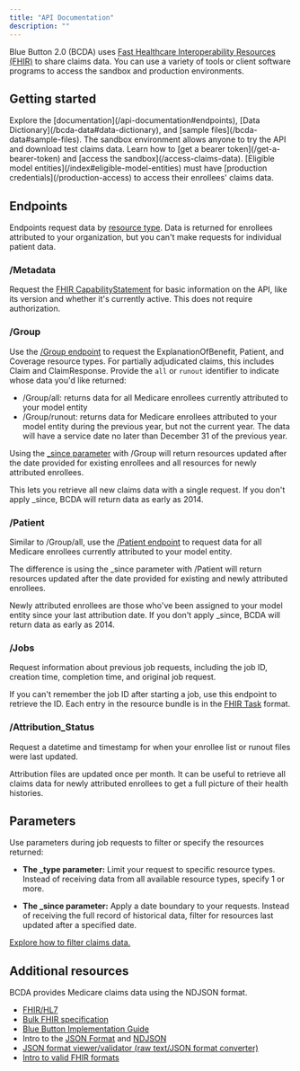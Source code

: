 ```yaml
---
title: "API Documentation"
description: ""
---
```


Blue Button 2.0 (BCDA) uses [Fast Healthcare Interoperability Resources (FHIR)](https://hl7.org/fhir/R4/overview.html) to share claims data. You can use a variety of tools or client software programs to access the sandbox and production environments.

## Getting started

<ProcessList>
  <ProcessListItem heading="Learn about BCDA">
      Explore the [documentation](/api-documentation#endpoints), [Data Dictionary](/bcda-data#data-dictionary), and [sample files](/bcda-data#sample-files).
  </ProcessListItem>
  <ProcessListItem heading="Use the sandbox">
      The sandbox environment allows anyone to try the API and download test claims data. Learn how to [get a bearer token](/get-a-bearer-token) and [access the sandbox](/access-claims-data).  
  </ProcessListItem>
  <ProcessListItem class="docs-final-item" heading="Get production access">
      [Eligible model entities](/index#eligible-model-entities) must have [production credentials](/production-access) to access their enrollees' claims data. 
  </ProcessListItem>
</ProcessList>

## Endpoints

Endpoints request data by [resource type](/bcda-data.html#resource-types). Data is returned for enrollees attributed to your organization, but you can't make requests for individual patient data. 

### /Metadata

Request the [FHIR CapabilityStatement](https://hl7.org/fhir/R4/capabilitystatement.html) for basic information on the API, like its version and whether it's currently active. This does not require authorization. 

### /Group
Use the [/Group endpoint](https://build.fhir.org/ig/HL7/bulk-data/export.html#endpoint---group-of-patients) to request the ExplanationOfBenefit, Patient, and Coverage resource types. For partially adjudicated claims, this includes Claim and ClaimResponse. Provide the `all` or `runout` identifier to indicate whose data you'd like returned: 

- /Group/all: returns data for all Medicare enrollees currently attributed to your model entity
- /Group/runout: returns data for Medicare enrollees attributed to your model entity during the previous year, but not the current year. The data will have a service date no later than December 31 of the previous year.

Using the [_since parameter](/filter-claims-data.html) with /Group will return resources updated after the date provided for existing enrollees and all resources for newly attributed enrollees. 

This lets you retrieve all new claims data with a single request. If you don't apply _since, BCDA will return data as early as 2014.

### /Patient

Similar to /Group/all, use the [/Patient endpoint](https://build.fhir.org/ig/HL7/bulk-data/export.html#endpoint---all-patients) to request data for all Medicare enrollees currently attributed to your model entity.

The difference is using the _since parameter with /Patient will return resources updated after the date provided for existing and newly attributed enrollees. 

Newly attributed enrollees are those who've been assigned to your model entity since your last attribution date. If you don't apply _since, BCDA will return data as early as 2014.

### /Jobs

Request information about previous job requests, including the job ID, creation time, completion time, and original job request. 

If you can't remember the job ID after starting a job, use this endpoint to retrieve the ID. Each entry in the resource bundle is in the [FHIR Task](https://www.hl7.org/fhir/task.html) format.

### /Attribution_Status

Request a datetime and timestamp for when your enrollee list or runout files were last updated. 

Attribution files are updated once per month. It can be useful to retrieve all claims data for newly attributed enrollees to get a full picture of their health histories. 

## Parameters

Use parameters during job requests to filter or specify the resources returned:

- **The _type parameter:** Limit your request to specific resource types. Instead of receiving data from all available resource types, specify 1 or more. 

- **The _since parameter:** Apply a date boundary to your requests. Instead of receiving the full record of historical data, filter for resources last updated after a specified date. 

[Explore how to filter claims data.](/filter-claims-data)

## Additional resources

BCDA provides Medicare claims data using the NDJSON format.

- [FHIR/HL7](https://www.hl7.org/fhir/)
- [Bulk FHIR specification](http://build.fhir.org/ig/HL7/VhDir/bulk-data.html)
- [Blue Button Implementation Guide](https://bluebutton.cms.gov/assets/ig/index.html)
- Intro to the [JSON Format](https://www.json.org/json-en.html) and [NDJSON](https://github.com/ndjson/ndjson-spec/)
- [JSON format viewer/validator (raw text/JSON format converter)](https://jsonlint.com/)
- [Intro to valid FHIR formats](https://hl7.org/fhir/R4/validation.html)